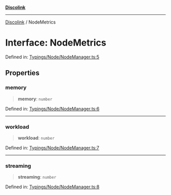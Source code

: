 [**Discolink**](../README.md)

***

[Discolink](../globals.md) / NodeMetrics

# Interface: NodeMetrics

Defined in: [Typings/Node/NodeManager.ts:5](https://github.com/Archayu/discolink/blob/ddfd70ea55cc6996bf3567765f64fb3824cd3f79/src/Typings/Node/NodeManager.ts#L5)

## Properties

### memory

> **memory**: `number`

Defined in: [Typings/Node/NodeManager.ts:6](https://github.com/Archayu/discolink/blob/ddfd70ea55cc6996bf3567765f64fb3824cd3f79/src/Typings/Node/NodeManager.ts#L6)

***

### workload

> **workload**: `number`

Defined in: [Typings/Node/NodeManager.ts:7](https://github.com/Archayu/discolink/blob/ddfd70ea55cc6996bf3567765f64fb3824cd3f79/src/Typings/Node/NodeManager.ts#L7)

***

### streaming

> **streaming**: `number`

Defined in: [Typings/Node/NodeManager.ts:8](https://github.com/Archayu/discolink/blob/ddfd70ea55cc6996bf3567765f64fb3824cd3f79/src/Typings/Node/NodeManager.ts#L8)
